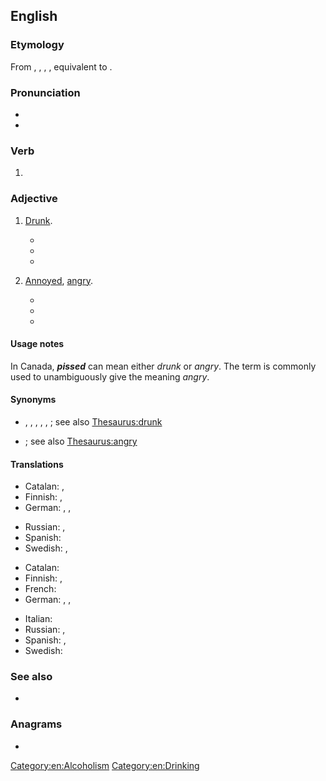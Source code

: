==English==

===Etymology===
From {{inh|en|enm|pissed}}, {{m|enm|pissede}}, {{m|enm|pyssyd}}, {{m|enm|pisside}}, equivalent to {{af|en|piss|-ed}}.

===Pronunciation===
* {{IPA|/pɪst/|lang=en}}
* {{rhymes|ɪst|lang=en}}

===Verb===
{{head|en|verb form}}

# {{en-past of|piss}}

===Adjective===
{{en-adj}}

# {{lb|en|UK|Australia|New Zealand|South Africa|Canada|sometimes|_|vulgar|colloquial}} [[drunk|Drunk]].
#* {{quote-book
|year=1996
|author=Hunter Davies
|title=The Beatles
|page=79
|passage=The waiters would send us up beer onstage as well as food, so now and again we'd end up getting '''pissed''' while we were playing.}}
#* {{quote-book|year=2006|author=Dean Riley|title=The Reveller: Every Lie Has Eighty Percent Truth|url=http://books.google.com.au/books?id=jKD3CyIdFNIC&pg=PA201&dq=%22more|most+pissed%22+-intitle:%22%22+-inauthor:%22%22&hl=en&sa=X&ei=mN_ZT5DGHbGjiAeY2sWoAw&redir_esc=y#v=onepage&q=%22more|most%20pissed%22%20-intitle%3A%22%22%20-inauthor%3A%22%22&f=false|page=201|passage=We finished the bottle off and I was more '''pissed''' than ever, I was a fucking mess, and Johnny carried me to bed.}}
#* {{quote-book|year=2008|author=Terry Beresford|title=Shiner|url=http://books.google.com.au/books?id=AbY5gUftMTMC&pg=PA24&dq=%22more|most+pissed%22+-intitle:%22%22+-inauthor:%22%22&hl=en&sa=X&ei=mN_ZT5DGHbGjiAeY2sWoAw&redir_esc=y#v=onepage&q=%22more|most%20pissed%22%20-intitle%3A%22%22%20-inauthor%3A%22%22&f=false|page=24|passage=We drank, getting more and more '''pissed''', and as we did, these four birds were growing more and more attractive, so we all sat down with them, but none of them wanted to know us, just Peter, dirty fucking bastard he was.}}
# {{lb|en|US|Canada|sometimes|_|vulgar|colloquial}} [[annoyed|Annoyed]], [[angry]].
#* {{quote-video|year=1987|writer=Jeb Stuart, Steven E. DeSouza|title=[[w:Die Hard|Die Hard]]|section=scene 287|passage=That one looks '''pissed''', Ms. Gennero...}}
#* {{quote-book|year=1989|author=Judith Stiehm|title=Arms And The Enlisted Woman|url=http://books.google.com.au/books?id=tLPAgw04ZVsC&pg=PA255&dq=%22more|most+pissed%22+-intitle:%22%22+-inauthor:%22%22&hl=en&sa=X&ei=mN_ZT5DGHbGjiAeY2sWoAw&redir_esc=y#v=onepage&q=%22more|most%20pissed%22%20-intitle%3A%22%22%20-inauthor%3A%22%22&f=false|page=255|passage=Some women were physically incapable, and the guys would say, “See, I told you women can′t hack it.” The more I saw of that, the more '''pissed''' I got, and the more determined I got to stick it out.}}
#* {{quote-book|year=2009|author=Steve Serby|title=No Substitute for Sundays: Brett Favre and His Year in the Huddle with the New York Jets|url=http://books.google.com.au/books?id=3MsUvztk540C&pg=PR15&dq=%22more|most+pissed%22+-intitle:%22%22+-inauthor:%22%22&hl=en&sa=X&ei=mN_ZT5DGHbGjiAeY2sWoAw&redir_esc=y#v=onepage&q=%22more|most%20pissed%22%20-intitle%3A%22%22%20-inauthor%3A%22%22&f=false|page=xv|passage=So I was already '''pissed''' at Bill to begin with, for what happened with the O′Donnell disaster the year before, and now I was even more '''pissed''' at the fuckin′ guy.}}

====Usage notes====
In Canada, '''''pissed''''' can mean either ''drunk'' or ''angry''. The term {{m|en|pissed off}} is commonly used to unambiguously give the meaning ''angry''.

====Synonyms====
* {{sense|drunk}} {{l|en|drunk}}, {{l|en|intoxicated}}, {{l|en|bladdered}}, {{l|en|blotto}}, {{l|en|plastered}}, {{l|en|rat-arsed}}; see also [[Thesaurus:drunk]]
* {{sense|annoyed, angry}} {{l|en|pissed off}}; see also [[Thesaurus:angry]]

====Translations====
{{trans-top|drunk}}
* Catalan: {{t+|ca|trompa}}, {{t+|ca|gat}}
* Finnish: {{t+|fi|kännissä}}, {{t+|fi|humalassa}}
* German: {{t+|de|betrunken}}, {{t+|de|besoffen}}, {{t+|de|blau}}
{{trans-mid}}
* Russian: {{t+|ru|пья́ный}}, {{qualifier|colloquial}} {{t+|ru|бухо́й}}
* Spanish: {{t+|es|borracho}}
* Swedish: {{t+|sv|packad}}, {{t+|sv|full}}
{{trans-bottom}}

{{trans-top|annoyed, angry}}
* Catalan: {{t|ca|emprenyat}}
* Finnish: {{t+|fi|vihainen}}, {{t+|fi|vittuuntunut}}
* French: {{t+|fr|furax}}
* German: {{t+|de|angepisst}}, {{t+|de|sauer}}, {{t+|de|wütend}}
{{trans-mid}}
* Italian: {{t|it|incazzato|m}}
* Russian: {{t+|ru|злой}}, {{t+|ru|серди́тый}}
* Spanish: {{t+|es|enojado}}, {{t+|es|disgustado}}
* Swedish: {{t+|sv|irriterad}}
{{trans-bottom}}

===See also===
* {{l|en|pissed as a newt}}

===Anagrams===
* {{anagrams|en|sepsid|spides}}

[[Category:en:Alcoholism]]
[[Category:en:Drinking]]